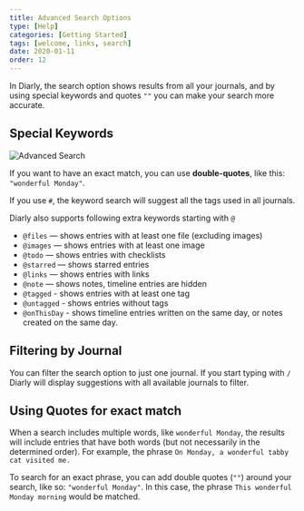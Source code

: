 ```yaml
---
title: Advanced Search Options
type: [Help]
categories: [Getting Started]
tags: [welcome, links, search]
date: 2020-01-11
order: 12
---
```


In Diarly, the search option shows results from all your journals, and by using special keywords and quotes `""` you can make your search more accurate.

## Special Keywords

![Advanced Search](./advanced-search.gif)

If you want to have an exact match, you can use **double-quotes**, like this: `"wonderful Monday"`.

If you use `#`, the keyword search will suggest all the tags used in all journals.

Diarly also supports following extra keywords starting with `@`

- `@files` — shows entries with at least one file (excluding images)
- `@images` — shows entries with at least one image
- `@todo` — shows entries with checklists
- `@starred` — shows starred entries
- `@links` — shows entries with links
- `@note` — shows notes, timeline entries are hidden
- `@tagged` - shows entries with at least one tag
- `@untagged` - shows entries without tags
- `@onThisDay` - shows timeline entries written on the same day, or notes created on the same day.


## Filtering by Journal

You can filter the search option to just one journal. If you start typing with `/` Diarly will display suggestions with all available journals to filter.

## Using Quotes for exact match

When a search includes multiple words, like `wonderful Monday`, the results will include entries that have both words (but not necessarily in the determined order). For example, the phrase `On Monday, a wonderful tabby cat visited me.`

To search for an exact phrase, you can add double quotes (`""`) around your search, like so: `"wonderful Monday"`. In this case, the phrase `This wonderful Monday morning` would be matched.
